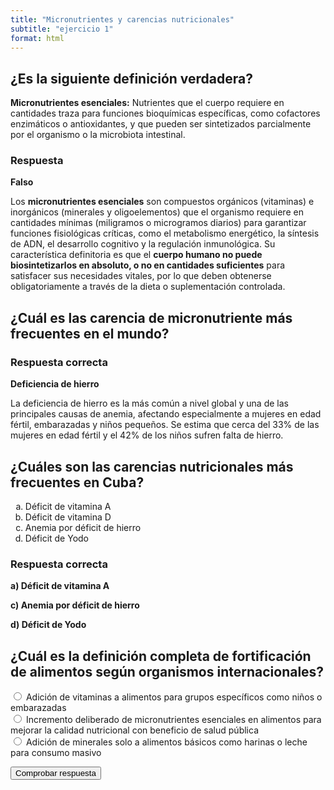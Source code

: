 ```yaml
---
title: "Micronutrientes y carencias nutricionales"
subtitle: "ejercicio 1"
format: html
---
```


## ¿Es la siguiente definición verdadera?

**Micronutrientes esenciales:** Nutrientes que el cuerpo requiere en cantidades traza para funciones bioquímicas específicas, como cofactores enzimáticos o antioxidantes, y que pueden ser sintetizados parcialmente por el organismo o la microbiota intestinal.


::: {.callout-tip collapse="true"}
### Respuesta 

**Falso**

Los **micronutrientes esenciales** son compuestos orgánicos (vitaminas) e inorgánicos (minerales y oligoelementos) que el organismo requiere en cantidades mínimas (miligramos o microgramos diarios) para garantizar funciones fisiológicas críticas, como el metabolismo energético, la síntesis de ADN, el desarrollo cognitivo y la regulación inmunológica. Su característica definitoria es que el **cuerpo humano no puede biosintetizarlos en absoluto, o no en cantidades suficientes** para satisfacer sus necesidades vitales, por lo que deben obtenerse obligatoriamente a través de la dieta o suplementación controlada.

:::



## ¿Cuál es las carencia de micronutriente más frecuentes en el mundo?

::: {.callout-tip collapse="true"}
### Respuesta correcta

**Deficiencia de hierro**

La deficiencia de hierro es la más común a nivel global y una de las principales causas de anemia, afectando especialmente a mujeres en edad fértil, embarazadas y niños pequeños. Se estima que cerca del 33% de las mujeres en edad fértil y el 42% de los niños sufren falta de hierro.

:::


## ¿Cuáles son las carencias nutricionales más frecuentes en Cuba?

a)  Déficit de vitamina A\
b)  Déficit de vitamina D\
c)  Anemia por déficit de hierro\
d)  Déficit de Yodo

::: {.callout-tip collapse="true"}
### Respuesta correcta

**a) Déficit de vitamina A**

**c) Anemia por déficit de hierro**

**d) Déficit de Yodo**

:::

## ¿Cuál es la definición completa de fortificación de alimentos según organismos internacionales?

<label> <input type="radio" name="fortificacion" value="incorrecto"> Adición de vitaminas a alimentos para grupos específicos como niños o embarazadas </label><br>
<label> <input type="radio" name="fortificacion" value="correcto"> Incremento deliberado de micronutrientes esenciales en alimentos para mejorar la calidad nutricional con beneficio de salud pública </label><br>
<label> <input type="radio" name="fortificacion" value="incorrecto"> Adición de minerales solo a alimentos básicos como harinas o leche para consumo masivo </label><br>

<button onclick="checkAnswer()">Comprobar respuesta</button>

::: {#feedback style="display:none; margin-top:15px; padding:10px; border-radius:5px; font-weight:bold"}
:::

```{=html}
<script>
function checkAnswer() {
  const selected = document.querySelector('input[name="fortificacion"]:checked');
  const feedback = document.getElementById('feedback');
  
  if(selected?.value === 'correcto') {
    feedback.innerHTML = "✅ Correcto! La definición incluye: 1) Incremento deliberado, 2) Micronutrientes esenciales, 3) Mejora calidad nutricional, 4) Beneficio salud pública.";
    feedback.style.backgroundColor = '#e6f7ee';
    feedback.style.color = '#0d6832';
  } else {
    feedback.innerHTML = "❌ Incorrecto. Recuerda: La fortificación no se limita a grupos específicos ni solo alimentos básicos. La definición completa abarca propósito, componentes y alcance de salud pública.";
    feedback.style.backgroundColor = '#fce8e6';
    feedback.style.color = '#d93025';
  }
  feedback.style.display = 'block';
}
</script>

```
